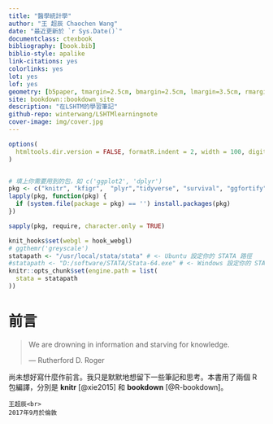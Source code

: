 ```yaml
---
title: "醫學統計學"
author: "王 超辰 Chaochen Wang"
date: "最近更新於 `r Sys.Date()`"
documentclass: ctexbook
bibliography: [book.bib]
biblio-style: apalike
link-citations: yes
colorlinks: yes
lot: yes
lof: yes
geometry: [b5paper, tmargin=2.5cm, bmargin=2.5cm, lmargin=3.5cm, rmargin=2.5cm]
site: bookdown::bookdown_site
description: "在LSHTM的學習筆記"
github-repo: winterwang/LSHTMlearningnote
cover-image: img/cover.jpg
---
```


```r
options(
  htmltools.dir.version = FALSE, formatR.indent = 2, width = 100, digits = 4
)


# 填上你需要用到的包，如 c('ggplot2', 'dplyr')
pkg <- c("knitr", "kfigr",  "plyr","tidyverse", "survival", "ggfortify", "survminer", "haven", "plotly","gridExtra", "Epi", "KMsurv", "gnm", "cmprsk", "mstate", "flexsurv", "splines", "epitools", "shiny", "epiR", "rgl", "ggplot2", "epiDisplay","margins" , "MASS", "psych", "lme4", "nlme", "grid", "sandwich", "kableExtra", "mvtnorm", "scatterplot3d", "car", "ggthemes", "ggsci", "DescTools", "limma", "binomTools", "ggthemr", "BSDA", "lmtest", "FSA", "exact2x2", "dagitty", "ATE", "lmerTest", "tableone")
lapply(pkg, function(pkg) {
  if (system.file(package = pkg) == '') install.packages(pkg)
})

sapply(pkg, require, character.only = TRUE)

knit_hooks$set(webgl = hook_webgl)
# ggthemr('greyscale')
statapath <- "/usr/local/stata/stata" # <- Ubuntu 設定你的 STATA 路徑
#statapath <- "D:/software/STATA/Stata-64.exe" # <- Windows 設定你的 STATA 路徑
knitr::opts_chunk$set(engine.path = list(
  stata = statapath
))
```

# 前言 {-}

> We are drowning in information and starving for knowledge.
>
> --- Rutherford D. Roger


尚未想好寫什麼作前言。我只是默默地想留下一些筆記和思考。本書用了兩個 R 包編譯，分別是 **knitr**\index{knitr} [@xie2015] 和 **bookdown**\index{bookdown} [@R-bookdown]。



```block2
王超辰<br>
2017年9月於倫敦
```
